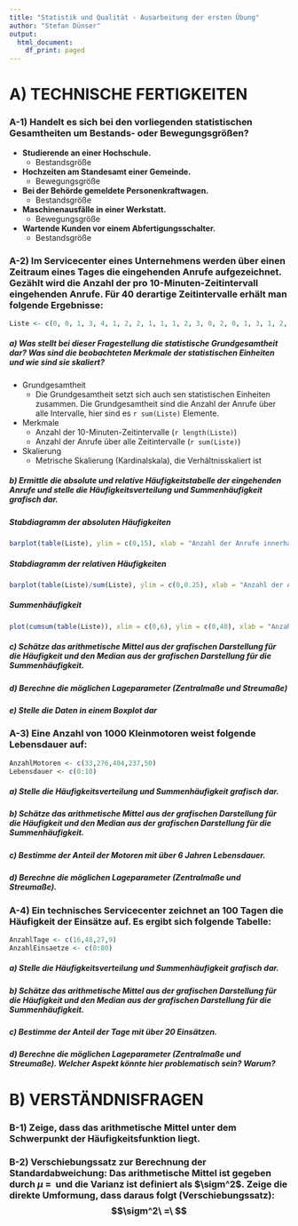 ```yaml
---
title: "Statistik und Qualität - Ausarbeitung der ersten Übung"
author: "Stefan Dünser"
output:
  html_document:
    df_print: paged
---
```

# A) TECHNISCHE FERTIGKEITEN\
### A-1) Handelt es sich bei den vorliegenden statistischen Gesamtheiten um Bestands- oder Bewegungsgrößen?
* **Studierende an einer Hochschule.**
  * Bestandsgröße
* **Hochzeiten am Standesamt einer Gemeinde.**
  * Bewegungsgröße
* **Bei der Behörde gemeldete Personenkraftwagen.**
  * Bestandsgröße
* **Maschinenausfälle in einer Werkstatt.**
  * Bewegungsgröße
* **Wartende Kunden vor einem Abfertigungsschalter.**
  * Bestandsgröße


### A-2) Im Servicecenter eines Unternehmens werden über einen Zeitraum eines Tages die eingehenden Anrufe aufgezeichnet. Gezählt wird die Anzahl der pro 10-Minuten-Zeitintervall eingehenden Anrufe. Für 40 derartige Zeitintervalle erhält man folgende Ergebnisse:
```r
Liste <- c(0, 0, 1, 3, 4, 1, 2, 2, 1, 1, 1, 2, 3, 0, 2, 0, 1, 3, 1, 2, 2, 0, 1, 1, 6, 1, 0, 2, 3, 1, 1, 4, 2, 3, 2, 0, 3, 0, 1, 2)
```

##### **a) Was stellt bei dieser Fragestellung die statistische Grundgesamtheit dar? Was sind die beobachteten Merkmale der statistischen Einheiten und wie sind sie skaliert?**
* Grundgesamtheit
  * Die Grundgesamtheit setzt sich auch sen statistischen Einheiten zusammen. Die Grundgesamtheit sind die Anzahl der Anrufe über alle Intervalle, hier sind es `r sum(Liste)` Elemente.
* Merkmale
  * Anzahl der 10-Minuten-Zeitintervalle (`r length(Liste)`)
  * Anzahl der Anrufe über alle Zeitintervalle (`r sum(Liste)`)
* Skalierung
  * Metrische Skalierung (Kardinalskala), die Verhältnisskaliert ist
  
##### **b) Ermittle die absolute und relative Häufigkeitstabelle der eingehenden Anrufe und stelle die Häufigkeitsverteilung und Summenhäufigkeit grafisch dar.**

##### **Stabdiagramm der absoluten Häufigkeiten**
```r
barplot(table(Liste), ylim = c(0,15), xlab = "Anzahl der Anrufe innerhalb eines 10-Minuten_Zeitintervalls", ylab = "Absolute Häufigkeit")
```

##### **Stabdiagramm der relativen Häufigkeiten**

```r
barplot(table(Liste)/sum(Liste), ylim = c(0,0.25), xlab = "Anzahl der Anrufe innerhalb eines 10 min Zeitintervalls")
```

##### **Summenhäufigkeit**

```r
plot(cumsum(table(Liste)), xlim = c(0,6), ylim = c(0,40), xlab = "Anzahl der Anrufe innerhalb des Intervalls", ylab = "Summenhäufigkeit")
```

##### **c) Schätze das arithmetische Mittel aus der grafischen Darstellung für die Häufigkeit und den Median aus der grafischen Darstellung für die Summenhäufigkeit.**


##### **d) Berechne die möglichen Lageparameter (Zentralmaße und Streumaße)**

##### **e) Stelle die Daten in einem Boxplot dar**


### A-3) Eine Anzahl von 1000 Kleinmotoren weist folgende Lebensdauer auf:
```r
AnzahlMotoren <- c(33,276,404,237,50)
Lebensdauer <- c(0:10)
```

##### **a) Stelle die Häufigkeitsverteilung und Summenhäufigkeit grafisch dar.**

##### **b) Schätze das arithmetische Mittel aus der grafischen Darstellung für die Häufigkeit und den Median aus der grafischen Darstellung für die Summenhäufigkeit.**

##### **c) Bestimme der Anteil der Motoren mit über 6 Jahren Lebensdauer.**

##### **d) Berechne die möglichen Lageparameter (Zentralmaße und Streumaße).**

### A-4) Ein technisches Servicecenter zeichnet an 100 Tagen die Häufigkeit der Einsätze auf. Es ergibt sich folgende Tabelle:
```r
AnzahlTage <- c(16,48,27,9)
AnzahlEinsaetze <- c(0:80)
```

##### **a) Stelle die Häufigkeitsverteilung und Summenhäufigkeit grafisch dar.** 

##### **b) Schätze das arithmetische Mittel aus der grafischen Darstellung für die Häufigkeit und den Median aus der grafischen Darstellung für die Summenhäufigkeit.**

##### **c) Bestimme der Anteil der Tage mit über 20 Einsätzen.**

##### **d) Berechne die möglichen Lageparameter (Zentralmaße und Streumaße). Welcher Aspekt könnte hier problematisch sein? Warum?**



# B) VERSTÄNDNISFRAGEN

### B-1) Zeige, dass das arithmetische Mittel unter dem Schwerpunkt der Häufigkeitsfunktion liegt.

### B-2) Verschiebungssatz zur Berechnung der Standardabweichung:\ Das arithmetische Mittel ist gegeben durch $\mu\ =\ $ und die Varianz ist definiert als $\sigm^2$.\ Zeige die direkte Umformung, dass daraus folgt (Verschiebungssatz):\ $$\sigm^2\ =\ $$